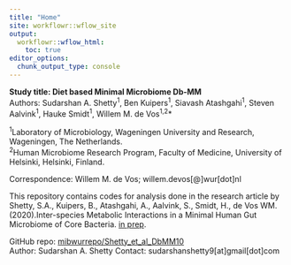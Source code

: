 ```yaml
---
title: "Home"
site: workflowr::wflow_site
output:
  workflowr::wflow_html:
    toc: true
editor_options:
  chunk_output_type: console
---
```


 
**Study title: Diet based Minimal Microbiome Db-MM**     
Authors: Sudarshan A. Shetty<sup>1</sup>, Ben Kuipers<sup>1</sup>, Siavash Atashgahi<sup>1</sup>, Steven Aalvink<sup>1</sup>, Hauke Smidt<sup>1</sup>, Willem M. de Vos<sup>1,2</sup>*  

  
<sup>1</sup>Laboratory of Microbiology, Wageningen University and Research, Wageningen, The Netherlands.   
<sup>2</sup>Human Microbiome Research Program, Faculty of Medicine, University of Helsinki, Helsinki, Finland.
 

Correspondence: Willem M. de Vos; willem.devos[@]wur[dot]nl 

This repository contains codes for analysis done in the research article by Shetty, S.A., Kuipers, B., Atashgahi, A., Aalvink, S., Smidt, H., de Vos WM. (2020).Inter-species Metabolic Interactions in a Minimal Human Gut Microbiome of Core Bacteria. [in prep](XXX). 


GitHub repo: [mibwurrepo/Shetty_et_al_DbMM10](https://github.com/mibwurrepo/Shetty_et_al_DbMM10)  
Author: Sudarshan A. Shetty
Contact: sudarshanshetty9[at]gmail[dot]com

